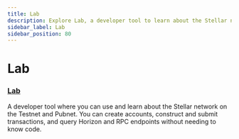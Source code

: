 ```yaml
---
title: Lab
description: Explore Lab, a developer tool to learn about the Stellar network
sidebar_label: Lab
sidebar_position: 80
---
```


# Lab

### [Lab](https://laboratory.stellar.org/#?network=test)

A developer tool where you can use and learn about the Stellar network on the Testnet and Pubnet. You can create accounts, construct and submit transactions, and query Horizon and RPC endpoints without needing to know code.
